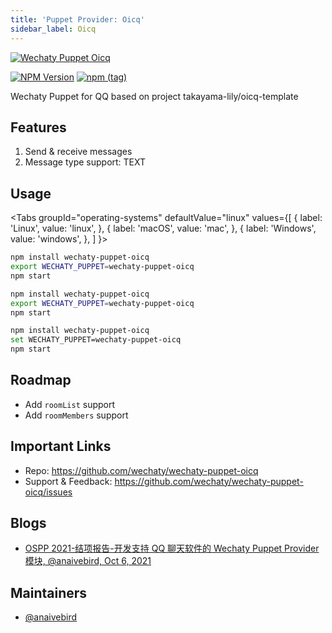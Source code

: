 ```yaml
---
title: 'Puppet Provider: Oicq'
sidebar_label: Oicq
---
```


[![Wechaty Puppet Oicq](https://img.shields.io/badge/Puppet-Oicq-blueviolet)](oicq)

[![NPM Version](https://badge.fury.io/js/wechaty-puppet-oicq.svg)](https://badge.fury.io/js/wechaty-puppet-oicq)
[![npm (tag)](https://img.shields.io/npm/v/wechaty-puppet-oicq/next.svg)](https://www.npmjs.com/package/wechaty-puppet-oicq?activeTab=versions)

Wechaty Puppet for QQ based on project takayama-lily/oicq-template

## Features

1. Send & receive messages
1. Message type support: TEXT

## Usage

<!-- MDX import -->

<Tabs
  groupId="operating-systems"
  defaultValue="linux"
  values={[
    { label: 'Linux',   value: 'linux', },
    { label: 'macOS',   value: 'mac', },
    { label: 'Windows', value: 'windows', },
  ]
}>

<TabItem value="linux">

```sh
npm install wechaty-puppet-oicq
export WECHATY_PUPPET=wechaty-puppet-oicq
npm start
```

</TabItem>
<TabItem value="mac">

```sh
npm install wechaty-puppet-oicq
export WECHATY_PUPPET=wechaty-puppet-oicq
npm start
```

</TabItem>
<TabItem value="windows">

```sh
npm install wechaty-puppet-oicq
set WECHATY_PUPPET=wechaty-puppet-oicq
npm start
```

</TabItem>
</Tabs>

## Roadmap

- Add `roomList` support
- Add `roomMembers` support

## Important Links

- Repo: <https://github.com/wechaty/wechaty-puppet-oicq>
- Support & Feedback: <https://github.com/wechaty/wechaty-puppet-oicq/issues>

## Blogs

- [OSPP 2021-结项报告-开发支持 QQ 聊天软件的 Wechaty Puppet Provider 模块, @anaivebird, Oct 6, 2021](https://wechaty.js.org/2021/10/06/ospp-final-term-qq-puppet/)

## Maintainers

- [@anaivebird](https://wechaty.js.org/contributors/anaivebird)
